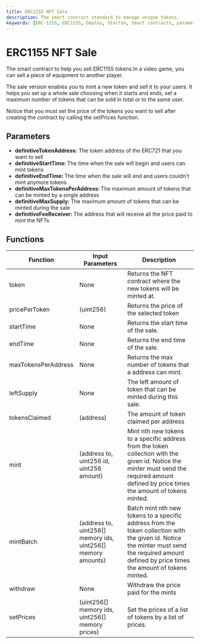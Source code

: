 ```yaml
---
title: ERC1155 NFT Sale
description: The smart contract standard to manage unique tokens.
keywords: [ERC-1155, ERC1155, Deploy, Starton, Smart contracts, parameters, functions]
---
```


# ERC1155 NFT Sale

<p>
	The smart contract to help you sell ERC1155 tokens.In a video game, you can sell a piece of equipment to another
	player.
</p>
<p>
	The sale version enables you to mint a new token and sell it to your users. It helps you set up a whole sale
	choosing when it starts and ends, set a maximum number of tokens that can be sold in total or to the same user.
</p>
<p>
	Notice that you must set the price of the tokens you want to sell after creating the contract by calling the
	setPrices function.
</p>

## Parameters

<ul>
	<li>
		<strong>definitiveTokenAddress:</strong> The token address of the ERC721 that you want to sell
	</li>
	<li>
		<strong>definitiveStartTime: </strong> The time when the sale will begin and users can mint tokens
	</li>
	<li>
		<strong>definitiveEndTime: </strong> The time when the sale will end and users couldn't mint anymore tokens
	</li>
	<li>
		<strong>definitiveMaxTokensPerAddress: </strong> The maximum amount of tokens that can be minted by a single
		address
	</li>
	<li>
		<strong>definitiveMaxSupply: </strong> The maximum amount of tokens that can be minted during the sale
	</li>
	<li>
		<strong>definitiveFeeReceiver: </strong> The address that will receive all the price paid to mint the NFTs
	</li>
</ul>

## Functions

| Function            | Input Parameters                                             | Description                                                                                                                                                                                      |
| ------------------- | ------------------------------------------------------------ | ------------------------------------------------------------------------------------------------------------------------------------------------------------------------------------------------ |
| token               | None                                                         | Returns the NFT contract where the new tokens will be minted at.                                                                                                                                 |
| pricePerToken       | (uint256)                                                    | Returns the price of the selected token                                                                                                                                                          |
| startTime           | None                                                         | Returns the start time of the sale.                                                                                                                                                              |
| endTime             | None                                                         | Returns the end time of the sale.                                                                                                                                                                |
| maxTokensPerAddress | None                                                         | Returns the max number of tokens that a address can mint.                                                                                                                                        |
| leftSupply          | None                                                         | The left amount of token that can be minted during this sale.                                                                                                                                    |
| tokensClaimed       | (address)                                                    | The amount of token claimed per address                                                                                                                                                          |
| mint                | (address to, uint256 id, uint256 amount)                     | Mint nth new tokens to a specific address from the token collection with the given id. Notice the minter must send the required amount defined by price times the amount of tokens minted.       |
| mintBatch           | (address to, uint256[] memory ids, uint256[] memory amounts) | Batch mint nth new tokens to a specific address from the token collection with the given id. Notice the minter must send the required amount defined by price times the amount of tokens minted. |
| withdraw            | None                                                         | Withdraw the price paid for the mints                                                                                                                                                            |
| setPrices           | (uint256[] memory ids, uint256[] memory prices)              | Set the prices of a list of tokens by a list of prices.                                                                                                                                          |
